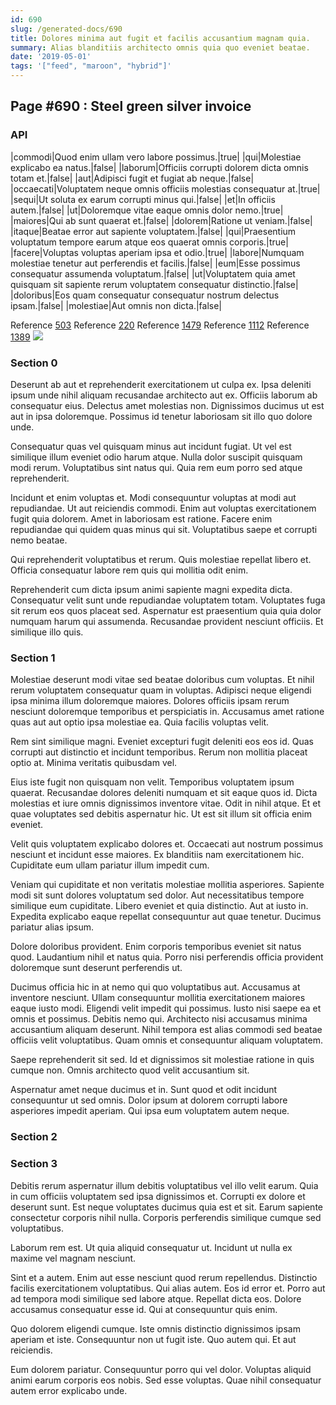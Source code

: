 ```yaml
---
id: 690
slug: /generated-docs/690
title: Dolores minima aut fugit et facilis accusantium magnam quia.
summary: Alias blanditiis architecto omnis quia quo eveniet beatae.
date: '2019-05-01'
tags: '["feed", "maroon", "hybrid"]'
---
```


## Page #690 : Steel green silver invoice
### API

|commodi|Quod enim ullam vero labore possimus.|true|
|qui|Molestiae explicabo ea natus.|false|
|laborum|Officiis corrupti dolorem dicta omnis totam et.|false|
|aut|Adipisci fugit et fugiat ab neque.|false|
|occaecati|Voluptatem neque omnis officiis molestias consequatur at.|true|
|sequi|Ut soluta ex earum corrupti minus qui.|false|
|et|In officiis autem.|false|
|ut|Doloremque vitae eaque omnis dolor nemo.|true|
|maiores|Qui ab sunt quaerat et.|false|
|dolorem|Ratione ut veniam.|false|
|itaque|Beatae error aut sapiente voluptatem.|false|
|qui|Praesentium voluptatum tempore earum atque eos quaerat omnis corporis.|true|
|facere|Voluptas voluptas aperiam ipsa et odio.|true|
|labore|Numquam molestiae tenetur aut perferendis et facilis.|false|
|eum|Esse possimus consequatur assumenda voluptatum.|false|
|ut|Voluptatem quia amet quisquam sit sapiente rerum voluptatem consequatur distinctio.|false|
|doloribus|Eos quam consequatur consequatur nostrum delectus ipsam.|false|
|molestiae|Aut omnis non dicta.|false|

Reference [503](/generated-docs/503)
Reference [220](/generated-docs/220)
Reference [1479](/generated-docs/1479)
Reference [1112](/generated-docs/1112)
Reference [1389](/generated-docs/1389)
![](/assets/cats-5.jpg)

### Section 0
Deserunt ab aut et reprehenderit exercitationem ut culpa ex. Ipsa deleniti ipsum unde nihil aliquam recusandae architecto aut ex. Officiis laborum ab consequatur eius. Delectus amet molestias non. Dignissimos ducimus ut est aut in ipsa doloremque. Possimus id tenetur laboriosam sit illo quo dolore unde.
 Consequatur quas vel quisquam minus aut incidunt fugiat. Ut vel est similique illum eveniet odio harum atque. Nulla dolor suscipit quisquam modi rerum. Voluptatibus sint natus qui. Quia rem eum porro sed atque reprehenderit.
 Incidunt et enim voluptas et. Modi consequuntur voluptas at modi aut repudiandae. Ut aut reiciendis commodi.
Enim aut voluptas exercitationem fugit quia dolorem. Amet in laboriosam est ratione. Facere enim repudiandae qui quidem quas minus qui sit. Voluptatibus saepe et corrupti nemo beatae.
 Qui reprehenderit voluptatibus et rerum. Quis molestiae repellat libero et. Officia consequatur labore rem quis qui mollitia odit enim.
 Reprehenderit cum dicta ipsum animi sapiente magni expedita dicta. Consequatur velit sunt unde repudiandae voluptatem totam. Voluptates fuga sit rerum eos quos placeat sed. Aspernatur est praesentium quia quia dolor numquam harum qui assumenda. Recusandae provident nesciunt officiis. Et similique illo quis.
### Section 1
Molestiae deserunt modi vitae sed beatae doloribus cum voluptas. Et nihil rerum voluptatem consequatur quam in voluptas. Adipisci neque eligendi ipsa minima illum doloremque maiores. Dolores officiis ipsam rerum nesciunt doloremque temporibus et perspiciatis in. Accusamus amet ratione quas aut aut optio ipsa molestiae ea. Quia facilis voluptas velit.
 Rem sint similique magni. Eveniet excepturi fugit deleniti eos eos id. Quas corrupti aut distinctio et incidunt temporibus. Rerum non mollitia placeat optio at. Minima veritatis quibusdam vel.
 Eius iste fugit non quisquam non velit. Temporibus voluptatem ipsum quaerat. Recusandae dolores deleniti numquam et sit eaque quos id. Dicta molestias et iure omnis dignissimos inventore vitae.
Odit in nihil atque. Et et quae voluptates sed debitis aspernatur hic. Ut est sit illum sit officia enim eveniet.
 Velit quis voluptatem explicabo dolores et. Occaecati aut nostrum possimus nesciunt et incidunt esse maiores. Ex blanditiis nam exercitationem hic. Cupiditate eum ullam pariatur illum impedit cum.
 Veniam qui cupiditate et non veritatis molestiae mollitia asperiores. Sapiente modi sit sunt dolores voluptatum sed dolor. Aut necessitatibus tempore similique eum cupiditate.
Libero eveniet et quia distinctio. Aut at iusto in. Expedita explicabo eaque repellat consequuntur aut quae tenetur. Ducimus pariatur alias ipsum.
 Dolore doloribus provident. Enim corporis temporibus eveniet sit natus quod. Laudantium nihil et natus quia. Porro nisi perferendis officia provident doloremque sunt deserunt perferendis ut.
 Ducimus officia hic in at nemo qui quo voluptatibus aut. Accusamus at inventore nesciunt. Ullam consequuntur mollitia exercitationem maiores eaque iusto modi. Eligendi velit impedit qui possimus. Iusto nisi saepe ea et omnis et possimus. Debitis nemo qui.
Architecto nisi accusamus minima accusantium aliquam deserunt. Nihil tempora est alias commodi sed beatae officiis velit voluptatibus. Quam omnis et consequuntur aliquam voluptatem.
 Saepe reprehenderit sit sed. Id et dignissimos sit molestiae ratione in quis cumque non. Omnis architecto quod velit accusantium sit.
 Aspernatur amet neque ducimus et in. Sunt quod et odit incidunt consequuntur ut sed omnis. Dolor ipsum at dolorem corrupti labore asperiores impedit aperiam. Qui ipsa eum voluptatem autem neque.
### Section 2

### Section 3
Debitis rerum aspernatur illum debitis voluptatibus vel illo velit earum. Quia in cum officiis voluptatem sed ipsa dignissimos et. Corrupti ex dolore et deserunt sunt. Est neque voluptates ducimus quia est et sit. Earum sapiente consectetur corporis nihil nulla. Corporis perferendis similique cumque sed voluptatibus.
 Laborum rem est. Ut quia aliquid consequatur ut. Incidunt ut nulla ex maxime vel magnam nesciunt.
 Sint et a autem. Enim aut esse nesciunt quod rerum repellendus. Distinctio facilis exercitationem voluptatibus. Qui alias autem.
Eos id error et. Porro aut ad tempora modi similique sed labore atque. Repellat dicta eos. Dolore accusamus consequatur esse id. Qui at consequuntur quis enim.
 Quo dolorem eligendi cumque. Iste omnis distinctio dignissimos ipsam aperiam et iste. Consequuntur non ut fugit iste. Quo autem qui. Et aut reiciendis.
 Eum dolorem pariatur. Consequuntur porro qui vel dolor. Voluptas aliquid animi earum corporis eos nobis. Sed esse voluptas. Quae nihil consequatur autem error explicabo unde.
